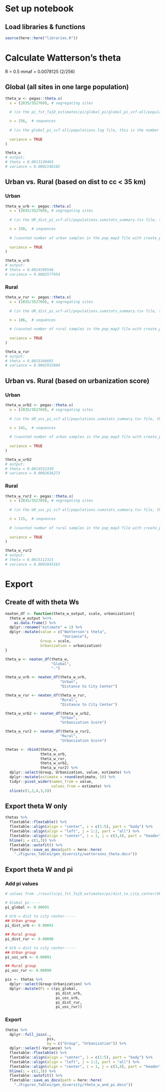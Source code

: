 # Set up notebook
## Load libraries & functions
```r
source(here::here("libraries.R"))
```

# Calculate Watterson's theta

R = 0.5
mmaf = 0.0078125 (2/256)

## Global (all sites in one large population)
```r
theta_w <- pegas::theta.s(
  x = (2835/352769), # segregating sites
  
  # (in the pi_fst_TajD_estimates/pi/global_pi/global_pi_vcf-all/populations.sumstats_summary.tsv file, this is variant sites/all sites)

  n = 256,  # sequences
  
  # (in the global_pi_vcf-all/populations.log file, this is the number of samples)
  
  variance = TRUE
)

theta_w
# output: 
# theta = 0.0013130465  
# variance = 0.0002146102
```

## Urban vs. Rural (based on dist to cc < 35 km)
### Urban
```r
theta_w_urb <- pegas::theta.s(
  x = (2835/352769), # segregating sites
  
  # (in the UR_dist_pi_vcf-all/populations.sumstats_summary.tsv file, this is variant sites/all sites)

  n = 150,  # sequences
  
  # (counted number of urban samples in the pop_map3 file with create_popmaps.Rmd)
  
  variance = TRUE
)

theta_w_urb
# output: 
# theta = 0.0014390546   
# variance = 0.0002577954
```

### Rural
```r
theta_w_rur <- pegas::theta.s(
  x = (2835/352769), # segregating sites
  
  # (in the UR_dist_pi_vcf-all/populations.sumstats_summary.tsv file, this is variant sites/all sites)

  n = 106,  # sequences
  
  # (counted number of rural samples in the pop_map3 file with create_popmaps.Rmd)
  
  variance = TRUE
)

theta_w_rur
# output: 
# theta = 0.0015348601    
# variance = 0.0002932804
```

## Urban vs. Rural (based on urbanization score)
### Urban
```r
theta_w_urb2 <- pegas::theta.s(
  x = (2835/352769), # segregating sites
  
  # (in the UR_usc_pi_vcf-all/populations.sumstats_summary.tsv file, this is variant sites/all sites)

  n = 141,  # sequences
  
  # (counted number of urban samples in the pop_map3 file with create_popmaps.Rmd)
  
  variance = TRUE
)

theta_w_urb2
# output: 
# theta = 0.0014552339    
# variance = 0.0002636273
```

### Rural
```r
theta_w_rur2 <- pegas::theta.s(
  x = (2835/352769), # segregating sites
  
  # (in the UR_usc_pi_vcf-all/populations.sumstats_summary.tsv file, this is variant sites/all sites)

  n = 115,  # sequences
  
  # (counted number of rural samples in the pop_map3 file with create_popmaps.Rmd)
  
  variance = TRUE
)

theta_w_rur2
# output: 
# theta = 0.0015112321     
# variance = 0.0002843162
```

# Export
## Create df with theta Ws
```r

neaten_df <- function(theta_w_output, scale, urbanization){
  theta_w_output %<>%
    as.data.frame() %>%
  dplyr::rename("estimate" = 1) %>%
  dplyr::mutate(value = c("Watterson's theta", 
                          "Variance"),
                Group = scale,
                Urbanization = urbanization)
}

theta_w <- neaten_df(theta_w,
                     "Global",
                     "-")

theta_w_urb <- neaten_df(theta_w_urb,
                         "Urban",
                         "Distance to City Center") 

theta_w_rur <- neaten_df(theta_w_rur,
                         "Rural",
                         "Distance to City Center")

theta_w_urb2 <- neaten_df(theta_w_urb2,
                         "Urban",
                         "Urbanization Score") 

theta_w_rur2 <- neaten_df(theta_w_rur2,
                         "Rural",
                         "Urbanization Score")

thetas <- rbind(theta_w,
                theta_w_urb,
                theta_w_rur,
                theta_w_urb2,
                theta_w_rur2) %>%
  dplyr::select(Group, Urbanization, value, estimate) %>%
  dplyr::mutate(estimate = round(estimate, 5)) %>%
  tidyr::pivot_wider(names_from = value,
                     values_from = estimate) %>%
  slice(c(1,2,4,3,5))
```

## Export theta W only
```r
thetas %>%
  flextable::flextable() %>%
  flextable::align(align = "center", i = c(1:5), part = "body") %>%
  flextable::align(align = "left", j = 1:2, part = "all") %>%
  flextable::align(align = "center", i = 1, j = c(3,4), part = "header") %>%
  hline(i = c(1,3)) %>%
  flextable::autofit() %>%
  flextable::save_as_docx(path = here::here(
    "./Figures_Tables/gen_diversity/wattersons_theta.docx"))
```

## Export theta W and pi
### Add pi values
```r
# values from ./results/pi_fst_TajD_estimates/pi/dist_to_city_center/UR_dist_pi_vcf-all/populations.sumstats_summary.tsv, and from analogous tsvs

# Global pi-----
pi_global <- 0.00091
  
# Urb = dist to city center-----
## Urban group
pi_dist_urb <- 0.00091

## Rural group
pi_dist_rur <- 0.00090

# Urb = dist to city center-----
## Urban group
pi_usc_urb <- 0.00091

## Rural group
pi_usc_rur <- 0.00090

pis <- thetas %>%
  dplyr::select(Group:Urbanization) %>%
  dplyr::mutate(Pi = c(pi_global,
                       pi_dist_urb,
                       pi_usc_urb,
                       pi_dist_rur,
                       pi_usc_rur))
```

### Export
```r
thetas %>%
  dplyr::full_join(.,
                   pis,
                   by = c("Group", "Urbanization")) %>%
  dplyr::select(-Variance) %>%
  flextable::flextable() %>%
  flextable::align(align = "center", i = c(1:5), part = "body") %>%
  flextable::align(align = "left", j = 1:2, part = "all") %>%
  flextable::align(align = "center", i = 1, j = c(3,4), part = "header") %>%
  hline(i = c(1,3)) %>%
  flextable::autofit() %>%
  flextable::save_as_docx(path = here::here(
    "./Figures_Tables/gen_diversity/theta_w_and_pi.docx"))
```